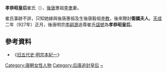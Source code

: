 '''孝恭昭皇后'''崔氏（{{bd|？||？|catIdx=H}}），[[後唐|後唐]]惠祖[[李聿|李聿]]妻。

崔氏事跡不詳，只知她嫁與後唐惠祖及生後唐毅祖[[李教|李教]]，後來贈封'''衛國夫人'''。[[天成_(後唐)|天成]]二年（927年）正月，後唐明宗[[李嗣源|李嗣源]]追尊崔氏[[諡號|諡號]]為'''孝恭昭皇后'''。

==參考資料==
*《[[s:舊五代史/卷35|旧五代史·明宗本紀一]]》

{{五代皇后}}

[[Category:唐朝女性人物|Category:唐朝女性人物]]
[[Category:后唐追封皇后|Category:后唐追封皇后]]
[[Category:崔姓|~]]